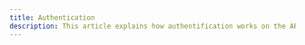 ---
title: Authentication
description: This article explains how authentification works on the API level
---
